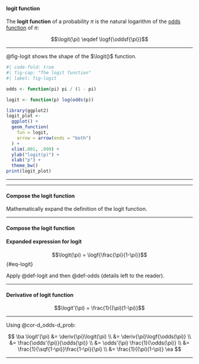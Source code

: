 
:::{#def-logit}

#### logit function

::: notes
The **logit function**  of a probability $\pi$ is
the natural logarithm of the [odds function](#def-odds) of $\pi$:
:::

$$\logit(\pi) \eqdef \logf{\oddsf{\pi}}$$

:::

---

::: notes
@fig-logit shows the shape of the $\logit()$ function.
:::

```r
#| code-fold: true
#| fig-cap: "The logit function"
#| label: fig-logit

odds <- function(pi) pi / (1 - pi)

logit <- function(p) log(odds(p))

library(ggplot2)
logit_plot <-
  ggplot() +
  geom_function(
    fun = logit,
    arrow = arrow(ends = "both")
  ) +
  xlim(.001, .999) +
  ylab("logit(p)") +
  xlab("p") +
  theme_bw()
print(logit_plot)
```

---


---

:::{#exr-prove-eq-logit}

#### Compose the logit function

Mathematically expand the definition of the logit function.

:::

---

:::{#sol-prove-eq-logit}
#### Compose the logit function

:::{#thm-logit-function}
#### Expanded expression for logit
$$\logit(\pi) = \logf{\frac{\pi}{1-\pi}}$${#eq-logit}

:::

::: proof
Apply @def-logit and then @def-odds (details left to the reader).
:::

:::

---

:::{#thm-deriv-logit}

#### Derivative of logit function

$$\logit'(\pi) = \frac{1}{(\pi)(1-\pi)}$$
:::

---

::: proof

Using @cor-d_odds-d_prob:

$$
\ba
\logit'(\pi)
   &= \deriv{\pi}\logit(\pi)
\\ &= \deriv{\pi}\logf{\odds(\pi)}
\\ &= \frac{\odds'(\pi)}{\odds(\pi)}
\\ &= \odds'(\pi) \frac{1}{\odds(\pi)}
\\ &= \frac{1}{\sqf{1-\pi}}\frac{1-\pi}{\pi}
\\ &= \frac{1}{(\pi)(1-\pi)}
\ea
$$

:::

---

